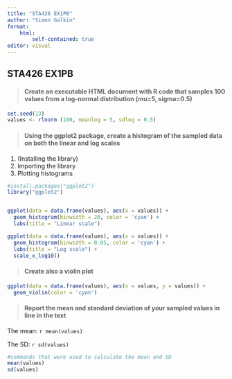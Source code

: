 ```yaml
---
title: "STA426 EX1PB"
author: "Simon Galkin"
format: 
    html:
        self-contained: true
editor: visual
---
```


## STA426 EX1PB

> #### Create an executable HTML document with R code that samples 100 values from a log-normal distribution (mu=5, sigma=0.5)

```r
set.seed(13)
values <- rlnorm (100, meanlog = 5, sdlog = 0.5)
```

> #### Using the ggplot2 package, create a histogram of the sampled data on both the linear and log scales

1.  (Installing the library)
2.  Importing the library
3.  Plotting histograms

```r
#install.packages("ggplot2") 
library("ggplot2")


ggplot(data = data.frame(values), aes(x = values)) +
  geom_histogram(binwidth = 20, color = 'cyan') +
  labs(title = "Linear scale")

ggplot(data = data.frame(values), aes(x = values)) +
  geom_histogram(binwidth = 0.05, color = 'cyan') +
  labs(title = "Log scale") +
  scale_x_log10()
```

> #### Create also a violin plot

```r
ggplot(data = data.frame(values), aes(x = values, y = values)) +
  geom_violin(color = 'cyan')

```

> #### Report the mean and standard deviation of your sampled values in line in the text

The mean: `r mean(values)`

The SD: `r sd(values)`

```r
#commands that were used to calculate the mean and SD
mean(values)
sd(values)
```
